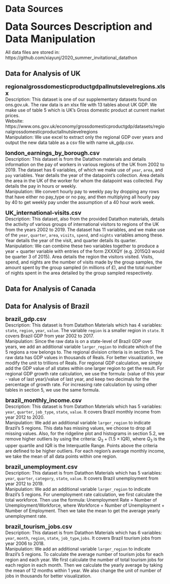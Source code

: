 # Data Sources    
<font size="6"><b> Data Sources Description and Data Manipulation </b></font>     

All data files are stored in: https://github.com/xiayunj/2020_summer_invitational_datathon     

## Data for Analysis of UK     

<font size="4"><b> regionalgrossdomesticproductgdpallnutslevelregions.xlsx </b></font>    
Description: This dataset is one of our supplementary datasets found on ons.gov.uk. The raw data is an xlsx file with 13 tables about UK GDP. We make use of table 5 which is UK's Gross domestic product at current market prices.    
Website: https://www.ons.gov.uk/economy/grossdomesticproductgdp/datasets/regionalgrossdomesticproductallnutslevelregions     
Manipulation: We use excel to extract only the regional GDP over years and output the new data table as a csv file with name uk_gdp.csv.   

<font size="4"><b> london_earnings_by_borough.csv </b></font>     
Description: This dataset is from the Datathon materials and details information on the pay of workers in various regions of the UK from 2002 to 2019. The dataset has 6 variables, of which we make use of `year`, `area`, and `pay` variables. Year details the year of the datapoint’s collection. Area details the area in the UK of the worker for whom the datapoint was collected. Pay details the pay in hours or weekly.     
Manipulation: We convert hourly pay to weekly pay by dropping any rows that have either no pay_type or no pay, and then multiplying all hourly pay by 40 to get weekly pay under the assumption of a 40 hour work week.       

<font size="4"><b> UK_international-visits.csv </b></font>      
Description: This dataset, also from the provided Datathon materials, details the activity of various groups of international visitors to regions of the UK from the years 2002 to 2019. The dataset has 11 variables, and we make use of the `year`, `quarter`, `area`, `visits`, `spend`, and `nights` variables among these. Year details the year of the visit, and quarter details its quarter.     
Manipulation: We can combine these two variables together to produce a year + quarter variable with entries of the form 2XXXQY (e.g. 2015Q3 would be quarter 3 of 2015). Area details the region the visitors visited. Visits, spend, and nights are the number of visits made by the group samples, the amount spent by the group sampled (in millions of £), and the total number of nights spent in the area detailed by the group sampled respectively.     


## Data for Analysis of Canada      

## Data for Analysis of Brazil    

<font size="4"><b> brazil_gdp.csv </b></font>     
Description: This dataset is from Datathon Materials which has 4 variables: `state`, `region`, `year`, `value`. The variable `region` is a smaller region in `state`. It covers Brazil GDP from year 2002 to 2017.   
Manipulation: Since the raw data is on a state-level of Brazil GDP over years, we add an additional variable `larger_region` to indicate which of the 5 regions a row belongs to. The regional division criteria is in section 5. The raw data has GDP values in thousands of Reals. For better visualization, we modify the unit to trillions of Reals. For regional GDP calculation, we simply add the GDP value of all states within one larger region to get the result. For regional GDP growth rate calculation, we use the formula: (value of this year - value of last year)/value of last year, and keep two decimals for the percentage of growth rate. For increasing rate calculation by using other tables in section 5, we use the same formula.         
    
    
<font size="4"><b> brazil_monthly_income.csv </b></font>   
Description: This dataset is from Datathon Materials which has 5 variables: `year`, `quarter`, `job_type`, `state`, `value`. It covers Brazil monthly income from year 2012 to 2020.   
Manipulation: We add an additional variable `larger_region` to indicate Brazil's 5 regions. This data has missing values, we choose to drop all missing values. Also, for the ridgeline plot and histograms in section 5.2, we remove higher outliers by using the criteria: $Q_3 + (1.5\times \text{IQR})$, where $Q_3$ is the upper quartile and IQR is the Interquatile Range. Points above the criteria are defined to be higher outliers. For each region's average monthly income, we take the mean of all data points within one region.     
   
   
<font size="4"><b> brazil_unemployment.csv </b></font>    
Description: This dataset is from Datathon Materials which has 5 variables: `year`, `quarter`, `category`, `state`, `value`. It covers Brazil unemployment from year 2012 to 2019.   
Manipulation: We add an additional variable `larger_region` to indicate Brazil's 5 regions. For unemployment rate calculation, we first calculate the total workforce. Then use the formula: Unemployment Rate = Number of Unemployment/Workforce, where Workforce = Number of Unemployment + Number of Employment. Then we take the mean to get the average yearly unemployment rate.  
   
    
<font size="4"><b> brazil_tourism_jobs.csv </b></font>     
Description: This dataset is from Datathon Materials which has 6 variables: `year`, `month`, `region`, `state`, `job_type`,`jobs`. It covers Brazil tourism jobs from year 2006 to 2018.   
Manipulation: We add an additional variable `larger_region` to indicate Brazil's 5 regions. To calculate the average number of tourism jobs for each region and each year. We first calculate the number of total tourism jobs for each region in each month. Then we calculate the yearly average by taking the mean of 12 months within 1 year. We also change the unit of number of jobs in thousands for better visualization.   
    
     

















